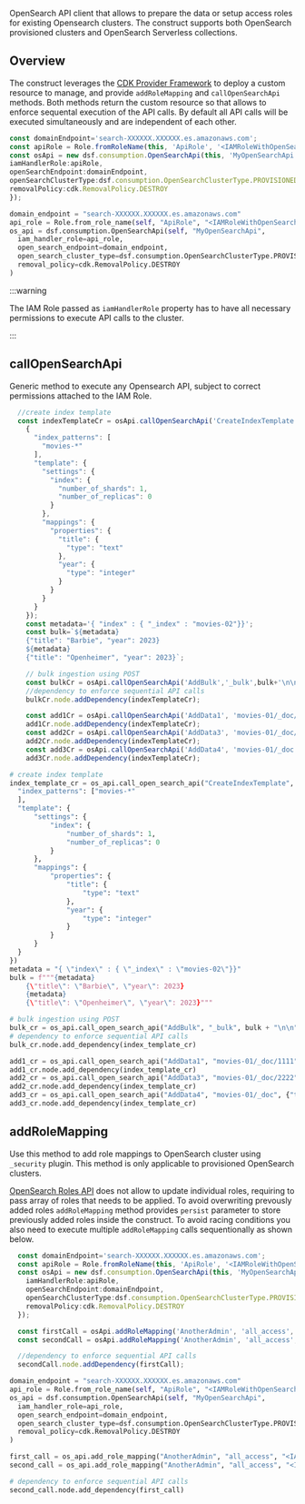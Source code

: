 <!-- This file is generated, do not modify directly, update the README.md in framework/src/consumption -->



OpenSearch API client that allows to prepare the data or setup access roles for existing Opensearch clusters. The construct supports both OpenSearch provisioned clusters and OpenSearch Serverless collections.

## Overview

The construct leverages the [CDK Provider Framework](https://docs.aws.amazon.com/cdk/api/v2/docs/aws-cdk-lib.custom_resources-readme.html#provider-framework) to deploy a custom resource to manage, and provide `addRoleMapping` and `callOpenSearchApi` methods. Both methods return the custom resource so that allows to enforce sequental execution of the API calls. By default all API calls will be executed simultaneously and are independent of each other. 

<Tabs>
  <TabItem value="typescript" label="TypeScript" default>

  ```typescript
const domainEndpoint='search-XXXXXX.XXXXXX.es.amazonaws.com';
const apiRole = Role.fromRoleName(this, 'ApiRole', '<IAMRoleWithOpenSearchPermissions>');
const osApi = new dsf.consumption.OpenSearchApi(this, 'MyOpenSearchApi',{
  iamHandlerRole:apiRole,
  openSearchEndpoint:domainEndpoint,
  openSearchClusterType:dsf.consumption.OpenSearchClusterType.PROVISIONED,
  removalPolicy:cdk.RemovalPolicy.DESTROY
});
  ```
  
  </TabItem>
  <TabItem value="python" label="Python">

  ```python
domain_endpoint = "search-XXXXXX.XXXXXX.es.amazonaws.com"
api_role = Role.from_role_name(self, "ApiRole", "<IAMRoleWithOpenSearchPermissions>")
os_api = dsf.consumption.OpenSearchApi(self, "MyOpenSearchApi",
    iam_handler_role=api_role,
    open_search_endpoint=domain_endpoint,
    open_search_cluster_type=dsf.consumption.OpenSearchClusterType.PROVISIONED,
    removal_policy=cdk.RemovalPolicy.DESTROY
)
  ```

  </TabItem>
</Tabs>

:::warning

The IAM Role passed as `iamHandlerRole` property has to have all necessary permissions to execute API calls to the cluster. 

:::

## callOpenSearchApi

Generic method to execute any Opensearch API, subject to correct permissions attached to the IAM Role. 

<Tabs>
  <TabItem value="typescript" label="TypeScript" default>

  ```typescript
    //create index template
    const indexTemplateCr = osApi.callOpenSearchApi('CreateIndexTemplate','_index_template/movies',
      {
        "index_patterns": [
          "movies-*"
        ],
        "template": {
          "settings": {
            "index": {
              "number_of_shards": 1,
              "number_of_replicas": 0
            }
          },
          "mappings": {
            "properties": {
              "title": {
                "type": "text"
              },
              "year": {
                "type": "integer"
              }
            }
          }
        }
      });
      const metadata='{ "index" : { "_index" : "movies-02"}}';
      const bulk=`${metadata}
      {"title": "Barbie", "year": 2023}
      ${metadata}
      {"title": "Openheimer", "year": 2023}`;

      // bulk ingestion using POST
      const bulkCr = osApi.callOpenSearchApi('AddBulk','_bulk',bulk+'\n\n','POST');
      //dependency to enforce sequential API calls
      bulkCr.node.addDependency(indexTemplateCr);

      const add1Cr = osApi.callOpenSearchApi('AddData1', 'movies-01/_doc/1111',{"title": "Rush", "year": 2013}, 'PUT');
      add1Cr.node.addDependency(indexTemplateCr);
      const add2Cr = osApi.callOpenSearchApi('AddData3', 'movies-01/_doc/2222',{"title": "Toy Story", "year": 2014}, 'PUT');
      add2Cr.node.addDependency(indexTemplateCr);
      const add3Cr = osApi.callOpenSearchApi('AddData4', 'movies-01/_doc',{"title": "The Little Mermaid", "year": 2015}, 'POST');
      add3Cr.node.addDependency(indexTemplateCr);
  ```
  
  </TabItem>
  <TabItem value="python" label="Python">

  ```python
# create index template
index_template_cr = os_api.call_open_search_api("CreateIndexTemplate", "_index_template/movies", {
    "index_patterns": ["movies-*"
    ],
    "template": {
        "settings": {
            "index": {
                "number_of_shards": 1,
                "number_of_replicas": 0
            }
        },
        "mappings": {
            "properties": {
                "title": {
                    "type": "text"
                },
                "year": {
                    "type": "integer"
                }
            }
        }
    }
})
metadata = "{ \"index\" : { \"_index\" : \"movies-02\"}}"
bulk = f"""{metadata}
      {\"title\": \"Barbie\", \"year\": 2023}
      {metadata}
      {\"title\": \"Openheimer\", \"year\": 2023}"""

# bulk ingestion using POST
bulk_cr = os_api.call_open_search_api("AddBulk", "_bulk", bulk + "\n\n", "POST")
# dependency to enforce sequential API calls
bulk_cr.node.add_dependency(index_template_cr)

add1_cr = os_api.call_open_search_api("AddData1", "movies-01/_doc/1111", {"title": "Rush", "year": 2013}, "PUT")
add1_cr.node.add_dependency(index_template_cr)
add2_cr = os_api.call_open_search_api("AddData3", "movies-01/_doc/2222", {"title": "Toy Story", "year": 2014}, "PUT")
add2_cr.node.add_dependency(index_template_cr)
add3_cr = os_api.call_open_search_api("AddData4", "movies-01/_doc", {"title": "The Little Mermaid", "year": 2015}, "POST")
add3_cr.node.add_dependency(index_template_cr)
  ```

  </TabItem>
</Tabs>

## addRoleMapping

Use this method to add role mappings to OpenSearch cluster using `_security` plugin. 
This method is only applicable to provisioned OpenSearch clusters.

[OpenSearch Roles API](https://opensearch.org/docs/2.13/security/access-control/api#create-role-mapping) does not allow to update individual roles, requiring to pass array of roles that needs to be applied. 
To avoid overwriting prevously added roles `addRoleMapping` method provides `persist` parameter to store previously added roles inside the construct. To avoid racing conditions you also need to execute multiple `addRoleMapping` calls sequentionally as shown below.

<Tabs>
  <TabItem value="typescript" label="TypeScript" default>

  ```typescript
    const domainEndpoint='search-XXXXXX.XXXXXX.es.amazonaws.com';
    const apiRole = Role.fromRoleName(this, 'ApiRole', '<IAMRoleWithOpenSearchPermissions>');
    const osApi = new dsf.consumption.OpenSearchApi(this, 'MyOpenSearchApi',{
      iamHandlerRole:apiRole,
      openSearchEndpoint:domainEndpoint,
      openSearchClusterType:dsf.consumption.OpenSearchClusterType.PROVISIONED,
      removalPolicy:cdk.RemovalPolicy.DESTROY
    });

    const firstCall = osApi.addRoleMapping('AnotherAdmin', 'all_access','<IAMRole>', true);
    const secondCall = osApi.addRoleMapping('AnotherAdmin', 'all_access','<IAMRole>', true);

    //dependency to enforce sequential API calls
    secondCall.node.addDependency(firstCall);
  ```
  
  </TabItem>
  <TabItem value="python" label="Python">

  ```python
domain_endpoint = "search-XXXXXX.XXXXXX.es.amazonaws.com"
api_role = Role.from_role_name(self, "ApiRole", "<IAMRoleWithOpenSearchPermissions>")
os_api = dsf.consumption.OpenSearchApi(self, "MyOpenSearchApi",
    iam_handler_role=api_role,
    open_search_endpoint=domain_endpoint,
    open_search_cluster_type=dsf.consumption.OpenSearchClusterType.PROVISIONED,
    removal_policy=cdk.RemovalPolicy.DESTROY
)

first_call = os_api.add_role_mapping("AnotherAdmin", "all_access", "<IAMRole>", True)
second_call = os_api.add_role_mapping("AnotherAdmin", "all_access", "<IAMRole>", True)

# dependency to enforce sequential API calls
second_call.node.add_dependency(first_call)
  ```

  </TabItem>
</Tabs>

